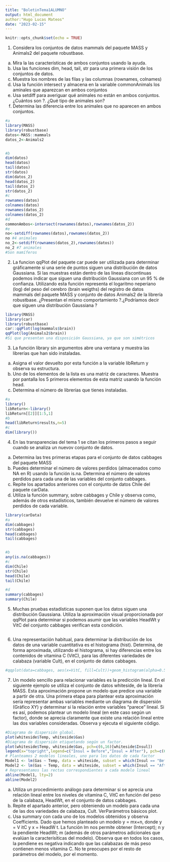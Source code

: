 ---
title: "BoletinTema1ALUMNO"
output: html_document
author:"Hugo Lucas Mateos"
date: "2023-02-15"
---

```{r setup, include=FALSE}
knitr::opts_chunk$set(echo = TRUE)
```

1. Considera los conjuntos de datos mammals del paquete MASS y Animals2 del paquete robustbase.
a. Mira la las características de ambos conjuntos usando la ayuda.
b. Usa las funciones dim, head, tail, str para una primera visión de los conjuntos de datos.
c. Muestra los nombres de las filas y las columnas (rownames, colnames)
d. Usa la función intersect y almacena en la variable commonAnimals los aminales que aparezcan en ambos conjuntos
e. Usa setdiff para averiguar qué animales no están en ambos conjuntos. ¿Cuántos son ?. ¿Qué tipo de animales son?
f. Determina las diferencia entre los animales que no aparecen en ambos conjuntos.

```{r}
#a
library(MASS)
library(robustbase)
datos<-MASS::mammals
datos_2<-Animals2


#b
dim(datos)
head(datos)
tail(datos)
str(datos)
dim(datos_2)
head(datos_2)
tail(datos_2)
str(datos_2)
#c
rownames(datos)
colnames(datos)
rownames(datos_2)
colnames(datos_2)
#d
commonAmbos<-intersect(rownames(datos),rownames(datos_2))
#e
no<-setdiff(rownames(datos),rownames(datos_2))
no #4 animales
no_2<-setdiff(rownames(datos_2),rownames(datos))
no_2 #7 animales
#Son mamíferos
```
2. La funcion qqPlot del paquete car puede ser utilizada para determinar gráficamente si una serie de puntos siguen una distribución de datos Gaussiana. Si las muestras están dentro de las líneas discontinuas podemos indicar que siguen una distribución Gaussiana con un 95 % de confianza. Utilizando esta función representa el logaritmo neperiano (log) del peso del cerebro (brain weigths) del registro de datos mammals del paquete MASS y conjunto de datos Animals2 de la librería robustbase. ¿Presentan el mismo comportamiento ?.¿Podríamos decir que siguen una distribución Gaussiana ?
```{r}
library(MASS)
library(car)
library(robustbase)
car::qqPlot(log(mammals$brain))
qqPlot(log(Animals2$brain))
#Si que presentan una disposición Gaussiana, ya que son simétricos
```

3. La función library sin argumentos abre una ventana y muestra las librerías que han sido instaladas.
a. Asigna el valor devuelto por esta función a la variable libReturn y observa su estructura.
b. Uno de los elementos de la lista es una matriz de caracteres. Muestra por pantalla los 5 primeros elementos de esta matriz usando la función head.
c. Determina el número de librerías que tienes instaladas.
```{r}
#a
library()
libReturn<-library()
libReturn[[2]][1:5,1]
#b
head(libReturn$results,n=5)
#c
dim(library())
```
4. En las transparencias del tema 1 se citan los primeros pasos a seguir cuando se analiza un nuevov conjunto de datos.
a. Determina las tres primeras etapas para el conjunto de datos cabbages del paquete MASS
b. Puedes determinar el número de valores perdidos (almacenados como NA en R) usando la función is.na. Determina el número de valores perdidos para cada una de las variables del conjunto cabbages.
c. Repite los apartados anteriores con el conjunto de datos Chile del paquete carData.
d. Utiliza la función summary, sobre cabbages y Chile y observa como, además de otros
estadísticos, también devuelve el número de valores perdidos de cada variable.
```{r}
library(carData)
#a
dim(cabbages)
str(cabbages)
head(cabbages)
tail(cabbages)


#b
any(is.na(cabbages))
#c
dim(Chile)
str(Chile)
head(Chile)
tail(Chile)

#d
summary(cabbages)
summary(Chile)
```

5. Muchas pruebas estadísticas suponen que los datos siguen una distribución Gaussiana. Utiliza la aproximación visual proporcionada por qqPlot para determinar si podemos asumir que las variables HeadWt y VitC del conjunto cabbages verifican esta condición.
```{r}

```

6. Una representación habitual, para determinar la distribución de los datos de una variable cuantitativa es el histograma (hist). Determina, de forma aproximada, utilizando el histograma, si hay diferencias entre los contenidos de vitamina C (VitC), para las diferentes variedades de calabaza (variable Cult), en el conjunto de datos cabbages.
```{r}

#qqplot(data=cabbages, aes(x=VitC, fill=Cult))+geom_histogram(alpha=0.5)
```

7. Un modelo sencillo para relacionar variables es la predicción lineal. En el siguiente ejemplo se utiliza el conjunto de datos whiteside, de la librería MASS. Esta aproximación propone un modelo que predice una variable a partir de otra. Una primera etapa para plantear esta aproximación sería representar ambas variables mediante un diagrama de dispersión (Gráfico XY) y determinar si la relación entre variables “parece” lineal. Si es así, podemos plantear un modelo lineal (en este caso según un factor), donde se aprecia claramente que existe una relación lineal entre las dos variables consideradas. Observa y ejecuta el siguiente código.
```{r}
#Diagrama de dispersión global.
plot(whiteside$Temp, whiteside$Gas)
#Diagrama de dispersión etiquetando según un factor.
plot(whiteside$Temp, whiteside$Gas, pch=c(6,16)[whiteside$Insul])
legend(x="topright",legend=c("Insul = Before","Insul = After"), pch=c(6,16))
# Planteamos 2 modelos lineales, uno para los datos de cada factor
Model1 <- lm(Gas ~ Temp, data = whiteside, subset = which(Insul == "Before"))
Model2 <- lm(Gas ~ Temp, data = whiteside, subset = which(Insul == "After"))
# Representamos las rectas correspondientes a cada modelo lineal
abline(Model1, lty=2)
abline(Model2)

```
a. Utiliza un procedimiento análogo para determinar si se aprecia una relación lineal entre los niveles de vitamina C, VitC en función del peso de la calabaza, HeadWt, en el conjunto de datos cabbages.
b. Repite el apartado anterior, pero obteniendo un modelo para cada una de las dos variedades de calabaza, Cult. VerParámetros básicos plot.
c. Usa summary con cada uno de los modelos obtenidos y observa Coefficients. Dado que hemos
planteado un modelo y = mx+n, donde y = V itC y x = HeadW t. La función lm nos permite obtener (Intercept); n y la pendiente HeadWt; m (además de otros parámetros adicionales que evalúan la caracterísiticas del modelo). Observa que en todos los casos, la pendiene es negativa indicando que las calabazas de más peso contienen menos vitamina C. No te preocupes por el resto de parámetros del modelo, por el momento.
